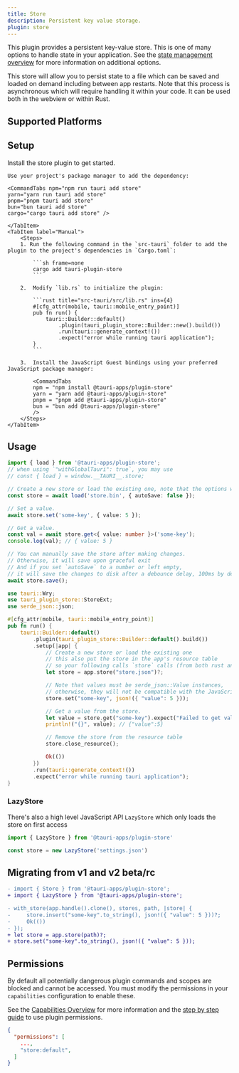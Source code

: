 ```yaml
---
title: Store
description: Persistent key value storage.
plugin: store
---
```




<PluginLinks plugin={frontmatter.plugin} />

This plugin provides a persistent key-value store. This is one of many options to handle state in your application. See the [state management overview](/develop/state-management/) for more information on additional options.

This store will allow you to persist state to a file which can be saved and loaded on demand including between app restarts. Note that this process is asynchronous which will require handling it within your code. It can be used both in the webview or within Rust.

## Supported Platforms

<Compatibility plugin={frontmatter.plugin} />

## Setup

Install the store plugin to get started.

<Tabs>
    <TabItem label="Automatic">

    Use your project's package manager to add the dependency:

    <CommandTabs npm="npm run tauri add store"
    yarn="yarn run tauri add store"
    pnpm="pnpm tauri add store"
    bun="bun tauri add store"
    cargo="cargo tauri add store" />

    </TabItem>
    <TabItem label="Manual">
        <Steps>
        1. Run the following command in the `src-tauri` folder to add the plugin to the project's dependencies in `Cargo.toml`:

            ```sh frame=none
            cargo add tauri-plugin-store
            ```

        2.  Modify `lib.rs` to initialize the plugin:

            ```rust title="src-tauri/src/lib.rs" ins={4}
            #[cfg_attr(mobile, tauri::mobile_entry_point)]
            pub fn run() {
                tauri::Builder::default()
                    .plugin(tauri_plugin_store::Builder::new().build())
                    .run(tauri::generate_context!())
                    .expect("error while running tauri application");
            }
            ```

        3.  Install the JavaScript Guest bindings using your preferred JavaScript package manager:

            <CommandTabs
            npm = "npm install @tauri-apps/plugin-store"
            yarn = "yarn add @tauri-apps/plugin-store"
            pnpm = "pnpm add @tauri-apps/plugin-store"
            bun = "bun add @tauri-apps/plugin-store"
            />
        </Steps>
    </TabItem>

</Tabs>

## Usage

<Tabs>
<TabItem label="JavaScript">

```typescript
import { load } from '@tauri-apps/plugin-store';
// when using `"withGlobalTauri": true`, you may use
// const { load } = window.__TAURI__.store;

// Create a new store or load the existing one, note that the options will be ignored if a `Store` with that path has already been created
const store = await load('store.bin', { autoSave: false });

// Set a value.
await store.set('some-key', { value: 5 });

// Get a value.
const val = await store.get<{ value: number }>('some-key');
console.log(val); // { value: 5 }

// You can manually save the store after making changes.
// Otherwise, it will save upon graceful exit
// And if you set `autoSave` to a number or left empty,
// it will save the changes to disk after a debounce delay, 100ms by default.
await store.save();
```

</TabItem>
<TabItem label="Rust">

```rust title="src-tauri/src/lib.rs"
use tauri::Wry;
use tauri_plugin_store::StoreExt;
use serde_json::json;

#[cfg_attr(mobile, tauri::mobile_entry_point)]
pub fn run() {
    tauri::Builder::default()
        .plugin(tauri_plugin_store::Builder::default().build())
        .setup(|app| {
            // Create a new store or load the existing one
            // this also put the store in the app's resource table
            // so your following calls `store` calls (from both rust and js) will reuse the same store
            let store = app.store("store.json")?;

            // Note that values must be serde_json::Value instances,
            // otherwise, they will not be compatible with the JavaScript bindings.
            store.set("some-key", json!({ "value": 5 }));

            // Get a value from the store.
            let value = store.get("some-key").expect("Failed to get value from store");
            println!("{}", value); // {"value":5}

            // Remove the store from the resource table
            store.close_resource();

            Ok(())
        })
        .run(tauri::generate_context!())
        .expect("error while running tauri application");
}
```

</TabItem>
</Tabs>

### LazyStore

There's also a high level JavaScript API `LazyStore` which only loads the store on first access

```typescript
import { LazyStore } from '@tauri-apps/plugin-store'

const store = new LazyStore('settings.json')
```

## Migrating from v1 and v2 beta/rc

<Tabs>
<TabItem label="JavaScript">

```diff
- import { Store } from '@tauri-apps/plugin-store';
+ import { LazyStore } from '@tauri-apps/plugin-store';
```

</TabItem>
<TabItem label="Rust">

```diff
- with_store(app.handle().clone(), stores, path, |store| {
-     store.insert("some-key".to_string(), json!({ "value": 5 }))?;
-     Ok(())
- });
+ let store = app.store(path)?;
+ store.set("some-key".to_string(), json!({ "value": 5 }));
```

</TabItem>
</Tabs>

## Permissions

By default all potentially dangerous plugin commands and scopes are blocked and cannot be accessed. You must modify the permissions in your `capabilities` configuration to enable these.

See the [Capabilities Overview](/security/capabilities/) for more information and the [step by step guide](/learn/security/using-plugin-permissions/) to use plugin permissions.

```json title="src-tauri/capabilities/default.json" ins={4}
{
  "permissions": [
    ...,
    "store:default",
  ]
}
```

<PluginPermissions plugin={frontmatter.plugin} />
